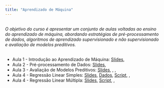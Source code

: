 ```yaml
---
title: "Aprendizado de Máquina"
---
```


<br>
<i>O objetivo do curso é apresentar um conjunto de aulas voltadas ao ensino do aprendizado de máquina, abordando estratégias de pré-processamento de dados, algoritmos de aprendizado supervisionado e não supervisionado e avaliação de modelos preditivos.</i> 
<br>
<br> 

+ Aula 1 - Introdução ao Aprendizado de Máquina: [Slides](https://drive.google.com/file/d/1waxNlyI5mn_ewYl4j-7vzkWh2gy5jGmR/view?usp=sharing), [<i class="fab fa-youtube"></i>](https://www.youtube.com/watch?v=jynXL5YnI40&list=PLDoqBsM6cBJbHnTpz9T1itfHaxQdhx7b1&index=2&t=1s)
+ Aula 2 - Pré-processamento de Dados: [Slides](https://drive.google.com/file/d/1DgAs7P2bosNx7HFkxPxeX3c1ZhQpJExU/view?usp=sharing), [<i class="fab fa-youtube"></i>](https://www.youtube.com/watch?v=jF00Tpf4OJM&list=PLDoqBsM6cBJbHnTpz9T1itfHaxQdhx7b1&index=2)
+ Aula 3 - Avaliação de Modelos Preditivos: [Slides](https://drive.google.com/file/d/1clZnbuLW7EGoTKGyBPAo1y-7A4rxwwYx/view?usp=sharing), [<i class="fab fa-youtube"></i>](https://www.youtube.com/watch?v=51XH-uT_lU0&list=PLDoqBsM6cBJbHnTpz9T1itfHaxQdhx7b1&index=3), [<i class="fab fa-youtube"></i>](https://www.youtube.com/watch?v=jLxW_vN8wn8&list=PLDoqBsM6cBJbHnTpz9T1itfHaxQdhx7b1&index=4), [<i class="fab fa-youtube"></i>](https://www.youtube.com/watch?v=bpmGU65MbZg&list=PLDoqBsM6cBJbHnTpz9T1itfHaxQdhx7b1&index=5)
+ Aula 4 - Regressão Linear Simples: [Slides](https://drive.google.com/file/d/1_3zOb9AVppgsd_OiG99QUBaqpAQgcy2-/view?usp=sharing), [Dados](https://drive.google.com/file/d/1W6oamiXqbtCjimMvN8yGAtVRd_jpu15t/view?usp=sharing), [Script](https://drive.google.com/file/d/1ZPiwm4urqEYM1Jcscb_Q4s1xbcr6ncpV/view?usp=sharing), [<i class="fab fa-youtube"></i>](https://www.youtube.com/watch?v=f_BkhOG4Ofg&list=PLDoqBsM6cBJbHnTpz9T1itfHaxQdhx7b1&index=3), [<i class="fab fa-youtube"></i>](https://www.youtube.com/watch?v=VT6vtrZGRDo&list=PLDoqBsM6cBJbHnTpz9T1itfHaxQdhx7b1&index=7)
+ Aula 4 - Regressão Linear Múltipla: [Slides](https://drive.google.com/file/d/1YBHqNcKsCa34HlcsYulTJSUrl-C1QyxD/view?usp=sharing), [Script](https://drive.google.com/file/d/1IZyNAiJOVXYGCF0Acpz5BoZizX1wk3_-/view?usp=sharing), [<i class="fab fa-youtube"></i>](https://www.youtube.com/watch?v=ebUxLW9BEEE), [<i class="fab fa-youtube"></i>](https://www.youtube.com/watch?v=ZeO8wMaA9mc)
